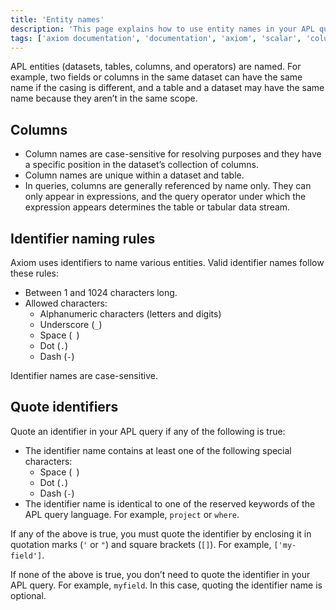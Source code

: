 ```yaml
---
title: 'Entity names'
description: 'This page explains how to use entity names in your APL query.'
tags: ['axiom documentation', 'documentation', 'axiom', 'scalar', 'columns', 'identifier', 'entity names', 'identifier quoting']
---
```


APL entities (datasets, tables, columns, and operators) are named. For example, two fields or columns in the same dataset can have the same name if the casing is different, and a table and a dataset may have the same name because they aren’t in the same scope.

## Columns

- Column names are case-sensitive for resolving purposes and they have a specific position in the dataset’s collection of columns.
- Column names are unique within a dataset and table.
- In queries, columns are generally referenced by name only. They can only appear in expressions, and the query operator under which the expression appears determines the table or tabular data stream.

## Identifier naming rules

Axiom uses identifiers to name various entities. Valid identifier names follow these rules:

- Between 1 and 1024 characters long.
- Allowed characters:
    - Alphanumeric characters (letters and digits)
    - Underscore (`_`)
    - Space (` `)
    - Dot (`.`)
    - Dash (`-`)

Identifier names are case-sensitive.

## Quote identifiers

Quote an identifier in your APL query if any of the following is true:

- The identifier name contains at least one of the following special characters:
    - Space (` `)
    - Dot (`.`)
    - Dash (`-`)
- The identifier name is identical to one of the reserved keywords of the APL query language. For example, `project` or `where`.

If any of the above is true, you must quote the identifier by enclosing it in quotation marks (`'` or `"`) and square brackets (`[]`). For example, `['my-field']`.

If none of the above is true, you don’t need to quote the identifier in your APL query. For example, `myfield`. In this case, quoting the identifier name is optional.